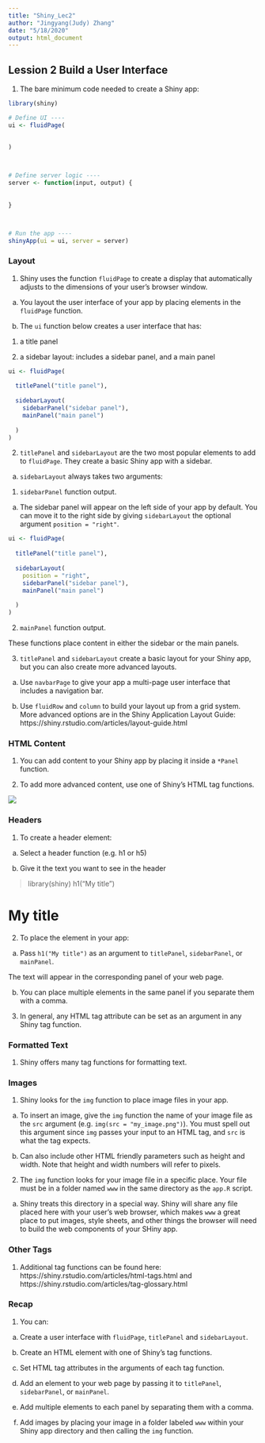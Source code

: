 ```yaml
---
title: "Shiny_Lec2"
author: "Jingyang(Judy) Zhang"
date: "5/18/2020"
output: html_document
---
```


## Lession 2 Build a User Interface ##

1. The bare minimum code needed to create a Shiny app:

```r
library(shiny)

# Define UI ----
ui <- fluidPage(
  
  
)



# Define server logic ----
server <- function(input, output) {
  
  
}



# Run the app ----
shinyApp(ui = ui, server = server)
```



### Layout ###

1. Shiny uses the function `fluidPage` to create a display that automatically adjusts to the dimensions of your user's browser window. 

a. You layout the user interface of your app by placing elements in the `fluidPage` function. 

b. The `ui` function below creates a user interface that has:

(1) a title panel

(2) a sidebar layout: includes a sidebar panel, and a main panel

```r

ui <- fluidPage(
  
  titlePanel("title panel"),
  
  sidebarLayout(
    sidebarPanel("sidebar panel"),
    mainPanel("main panel")
    
  )
)

```


2. `titlePanel` and `sidebarLayout` are the two most popular elements to add to `fluidPage`. They create a basic Shiny app with a sidebar. 

a. `sidebarLayout` always takes two arguments:

(1) `sidebarPanel` function output.

(a) The sidebar panel will appear on the left side of your app by default. You can move it to the right side by giving `sidebarLayout` the optional argument `position = "right"`. 

```r

ui <- fluidPage(
  
  titlePanel("title panel"),
  
  sidebarLayout(
    position = "right",
    sidebarPanel("sidebar panel"),
    mainPanel("main panel")
    
  )
)

```


(2) `mainPanel` function output. 

These functions place content in either the sidebar or the main panels. 


3. `titlePanel` and `sidebarLayout` create a basic layout for your Shiny app, but you can also create more advanced layouts. 

a. Use `navbarPage` to give your app a multi-page user interface that includes a navigation bar. 

b. Use `fluidRow` and `column` to build your layout up from a grid system. 
More advanced options are in the Shiny Application Layout Guide: https://shiny.rstudio.com/articles/layout-guide.html



### HTML Content ###

1. You can add content to your Shiny app by placing it inside a `*Panel` function. 


2. To add more advanced content, use one of Shiny's HTML tag functions. 


![](screenshots/Shiny_Lec2_HTMLTags.png)



### Headers ###
1. To create a header element:

a. Select a header function (e.g. h1 or h5)

b. Give it the text you want to see in the header

> library(shiny)
> h1("My title")

<h1> My title </h1>


2. To place the element in your app:

a. Pass `h1("My title")` as an argument to `titlePanel`, `sidebarPanel`, or `mainPanel`.

The text will appear in the corresponding panel of your web page. 

b. You can place multiple elements in the same panel if you separate them with a comma. 


3. In general, any HTML tag attribute can be set as an argument in any Shiny tag function. 


### Formatted Text ###

1. Shiny offers many tag functions for formatting text. 



### Images ###

1. Shiny looks for the `img` function to place image files in your app. 

a. To insert an image, give the `img` function the name of your image file as the `src` argument (e.g. `img(src = "my_image.png")`). 
You must spell out this argument since `img` passes your input to an HTML tag, and `src` is what the tag expects. 

b. Can also include other HTML friendly parameters such as height and width. Note that height and width numbers will refer to pixels. 

2. The `img` function looks for your image file in a specific place. Your file must be in a folder named `www` in the same directory as the `app.R` script. 
a. Shiny treats this directory in a special way. Shiny will share any file placed here with your user's web browser, which makes `www` a great place to put images, style sheets, and other things the browser will need to build the web components of your SHiny app. 



### Other Tags ###

1. Additional tag functions can be found here: https://shiny.rstudio.com/articles/html-tags.html and
https://shiny.rstudio.com/articles/tag-glossary.html



### Recap ###

1. You can:

a. Create a user interface with `fluidPage`, `titlePanel` and `sidebarLayout`.

b. Create an HTML element with one of Shiny's tag functions.

c. Set HTML tag attributes in the arguments of each tag function. 

d. Add an element to your web page by passing it to `titlePanel`, `sidebarPanel`, or `mainPanel`. 

e. Add multiple elements to each panel by separating them with a comma.

f. Add images by placing your image in a folder labeled `www` within your Shiny app directory and then calling the `img` function.


